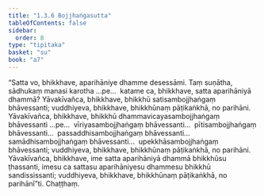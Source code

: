 ```yaml
---
title: "1.3.6 Bojjhaṅgasutta"
tableOfContents: false
sidebar:
  order: 8
type: "tipitaka"
basket: "su"
book: "a7"
---
```



<DynamicBreadcrumb />

<Division number="26" book="a7" bookNo="16" page="414">

<Paragraph number="137" book="a7">
“Satta vo, bhikkhave, aparihāniye dhamme desessāmi. Taṃ suṇātha, sādhukaṃ manasi karotha …pe…  katame ca, bhikkhave, satta aparihāniyā dhammā? Yāvakīvañca, bhikkhave, bhikkhū satisambojjhaṅgaṃ bhāvessanti; vuddhiyeva, bhikkhave, bhikkhūnaṃ pāṭikaṅkhā, no parihāni.
</Paragraph>

<Paragraph number="138" book="a7">
Yāvakīvañca, bhikkhave, bhikkhū dhammavicayasambojjhaṅgaṃ bhāvessanti …pe…  vīriyasambojjhaṅgaṃ bhāvessanti…  pītisambojjhaṅgaṃ bhāvessanti…  passaddhisambojjhaṅgaṃ bhāvessanti…  samādhisambojjhaṅgaṃ bhāvessanti…  upekkhāsambojjhaṅgaṃ bhāvessanti; vuddhiyeva, bhikkhave, bhikkhūnaṃ pāṭikaṅkhā, no parihāni.
</Paragraph>

<Paragraph number="139" book="a7">
Yāvakīvañca, bhikkhave, ime satta aparihāniyā dhammā bhikkhūsu ṭhassanti, imesu ca sattasu aparihāniyesu dhammesu bhikkhū sandississanti; vuddhiyeva, bhikkhave, bhikkhūnaṃ pāṭikaṅkhā, no parihānī”ti.

</Paragraph>
</Division>

<Paragraph number="140" type="center" book="a7">
Chaṭṭhaṃ.
</Paragraph>